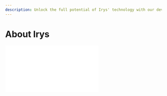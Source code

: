 ```yaml
---
description: Unlock the full potential of Irys' technology with our developer resources.
---
```



# About Irys

<div
	className="video mt-5 -mb-10"
	style={{
		position: "relative",
		paddingBottom: "56.25%" /* 16:9 */,
		paddingTop: 25,
		height: 0,
	}}
>
	<iframe
		style={{
			position: "absolute",
			top: 0,
			left: 0,
			width: "80%",
			height: "80%",
		}}
		src={`https://www.youtube.com/embed/8CuS7aJJShU`}
		frameBorder="0"
	/>
</div>

Irys is the only provenance layer. It enables users to scale permanent data and precisely attribute its origin.

A provenance layer is a ledger of record for digital information, tracking the origins and modifications of data.

Data [uploaded to Irys](/learn/transaction-lifecycle) is permanent, precise, and unconstrained.

- <p className="font-bold">Permanent</p>
  Data stored on Irys is [censorship-resistant and immutable, forever](/overview/permanent-data). There's no counterparty
  risk of data being removed.

- <p className="font-bold">Precise</p>
  Each piece of data is [timestamped with a high-precision timestamp](/learn/receipts), providing a reliable sequence of
  events.

- <p className="font-bold">Unconstrained</p>
  Users can always read, write, and easily discover data at any scale, making the data fully composable. Irys is permissionless
  and offers limitless permanent data, enabling it to provide provenance for all information.

All uploads to Irys are verifiable. After uploading data, you’re given a receipt that can be used by anyone to [verify](/learn/receipts) the data’s provenance at any time.

## Building with Irys

Irys' [developer tools](/overview/tools) make it easy to add permanent data with strong provenance to your projects.
